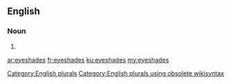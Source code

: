 ==English==

===Noun===
{{head|en}}

# {{plural of|eyeshade}}

[[Category:English plurals]][[Category:English plurals using obsolete wikisyntax]]

[[ar:eyeshades]]
[[fr:eyeshades]]
[[ku:eyeshades]]
[[my:eyeshades]]
